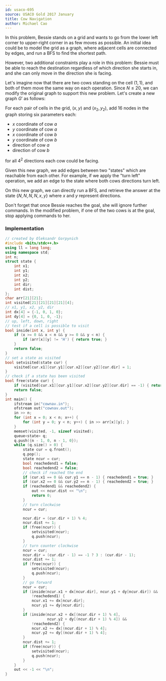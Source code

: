 ```yaml
---
id: usaco-695
source: USACO Gold 2017 January
title: Cow Navigation
author: Michael Cao
---
```


In this problem, Bessie stands on a grid and wants to go from the lower left
corner to upper-right corner in as few moves as possible. An initial idea could
be to model the grid as a graph, where adjacent cells are connected by edges,
and run a BFS to find the shortest path.

However, two additional constraints play a role in this problem: Bessie must be
able to reach the destination regardless of which direction she starts in, and
she can only move in the direction she is facing.

Let's imagine now that there are two cows standing on the cell $(1, 1)$, and
both of them move the same way on each operation. Since $N \leq 20$, we can
modify the original graph to support this new problem. Let's create a new graph
$G'$ as follows:

For each pair of cells in the grid, $(x, y)$ and $(x_2, y_2)$, add $16$ nodes in
the graph storing six parameters each:

- $x$ coordinate of cow $a$
- $y$ coordinate of cow $a$
- $x$ coordinate of cow $b$
- $y$ coordinate of cow $b$
- direction of cow $a$
- direction of cow $b$

for all $4 ^ 2$ directions each cow could be facing.

Given this new graph, we add edges between two "states" which are reachable from
each other. For example, if we apply the "turn left" operation, we add an edge
to the state where both cows directions turn left.

On this new graph, we can directly run a BFS, and retrieve the answer at the
state $\{N, N, N, N, x, y\}$ where $x$ and $y$ represent directions.

<Warning>

Don't forget that once Bessie reaches the goal, she will ignore further
commands. In the modified problem, if one of the two cows is at the goal, stop
applying commands to her.

</Warning>

<!-- (Ben - equivalent to existing editorial) -->

<!-- You can change it, but keep the section on making modifications to graphs before. Maybe replace with a problem w/o a good editorial? -->

### Implementation

<LanguageSection>

<CPPSection>

```cpp
// created by Oleksandr Gorpynich
#include <bits/stdc++.h>
using ll = long long;
using namespace std;
int n;
struct state {
	int x1;
	int y1;
	int x2;
	int y2;
	int dir;
	int dist;
};
char arr[21][21];
int visited[21][21][21][21][4];
// x1, y1, x2, y2, dir
int dx[4] = {-1, 0, 1, 0};
int dy[4] = {0, 1, 0, -1};
// up, left, down, right
// test if a cell is possible to visit
bool inside(int x, int y) {
	if (x >= 0 && x < n && y >= 0 && y < n) {
		if (arr[x][y] != 'H') { return true; }
	}
	return false;
}
// set a state as visited
bool setvisited(state cur) {
	visited[cur.x1][cur.y1][cur.x2][cur.y2][cur.dir] = 1;
}
// check if a state has been visited
bool free(state cur) {
	if (visited[cur.x1][cur.y1][cur.x2][cur.y2][cur.dir] == -1) { return true; }
	return false;
}
int main() {
	ifstream in("cownav.in");
	ofstream out("cownav.out");
	in >> n;
	for (int x = 0; x < n; x++) {
		for (int y = 0; y < n; y++) { in >> arr[x][y]; }
	}
	memset(visited, -1, sizeof visited);
	queue<state> q;
	q.push({n - 1, 0, n - 1, 0});
	while (q.size() > 0) {
		state cur = q.front();
		q.pop();
		state ncur = cur;
		bool reachedend1 = false;
		bool reachedend2 = false;
		// check if reached the end
		if (cur.x1 == 0 && cur.y1 == n - 1) { reachedend1 = true; }
		if (cur.x2 == 0 && cur.y2 == n - 1) { reachedend2 = true; }
		if (reachedend1 && reachedend2) {
			out << ncur.dist << "\n";
			return 0;
		}
		// turn clockwise
		ncur = cur;

		ncur.dir = (cur.dir + 1) % 4;
		ncur.dist += 1;
		if (free(ncur)) {
			setvisited(ncur);
			q.push(ncur);
		}
		// turn counter clockwise
		ncur = cur;
		ncur.dir = (cur.dir - 1) == -1 ? 3 : (cur.dir - 1);
		ncur.dist += 1;
		if (free(ncur)) {
			setvisited(ncur);
			q.push(ncur);
		}
		// go forward
		ncur = cur;
		if (inside(ncur.x1 + dx[ncur.dir], ncur.y1 + dy[ncur.dir]) &&
		    !reachedend1) {
			ncur.x1 += dx[ncur.dir];
			ncur.y1 += dy[ncur.dir];
		}
		if (inside(ncur.x2 + dx[(ncur.dir + 1) % 4],
		           ncur.y2 + dy[(ncur.dir + 1) % 4]) &&
		    !reachedend2) {
			ncur.x2 += dx[(ncur.dir + 1) % 4];
			ncur.y2 += dy[(ncur.dir + 1) % 4];
		}
		ncur.dist += 1;
		if (free(ncur)) {
			setvisited(ncur);
			q.push(ncur);
		}
	}
	out << -1 << "\n";
}
```

</CPPSection>
</LanguageSection>
